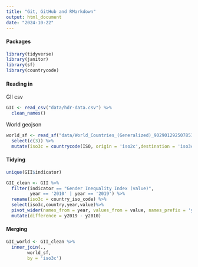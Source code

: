 ```yaml
---
title: "Git, GitHub and RMarkdown"
output: html_document
date: "2024-10-22"
---
```


#### Packages

```r
library(tidyverse)
library(janitor)
library(sf)
library(countrycode)
```

#### Reading in

GII csv

```r
GII <- read_csv("data/hdr-data.csv") %>%
  clean_names()
```

World geojson

```r
world_sf <- read_sf("data/World_Countries_(Generalized)_9029012925078512962.geojson") %>%
  select(c(3)) %>%
  mutate(iso3c = countrycode(ISO, origin = 'iso2c',destination = 'iso3c', nomatch = NA))
```

#### Tidying

```r
unique(GII$indicator) 

GII_clean <- GII %>%
  filter(indicator == "Gender Inequality Index (value)",
         year == '2010' | year == '2019') %>%
  rename(iso3c = country_iso_code) %>%
  select(iso3c,country,year,value)%>%
  pivot_wider(names_from = year, values_from = value, names_prefix = 'y') %>%
  mutate(difference = y2019 - y2010)
```

#### Merging

```r
GII_world <- GII_clean %>%
  inner_join(.,
        world_sf,
        by = 'iso3c')
```
